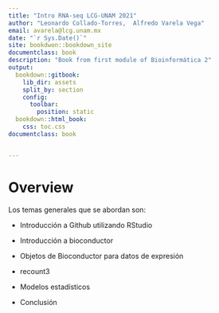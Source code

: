 ```yaml
---
title: "Intro RNA-seq LCG-UNAM 2021"
author: "Leonardo Collado-Torres,  Alfredo Varela Vega"
email: avarela@lcg.unam.mx
date: "`r Sys.Date()`"
site: bookdwon::bookdown_site
documentclass: book 
description: "Book from first module of Bioinformática 2"
output:
  bookdown::gitbook:
    lib_dir: assets
    split_by: section
    config:
      toolbar:
        position: static
  bookdown::html_book:
    css: toc.css
documentclass: book


---
```

# Overview {-}

Los temas generales que se abordan son:

- Introducción a Github utilizando RStudio 

- Introducción a bioconductor 

- Objetos de Bioconductor para datos de expresión 

- recount3

- Modelos estadísticos 

- Conclusión

